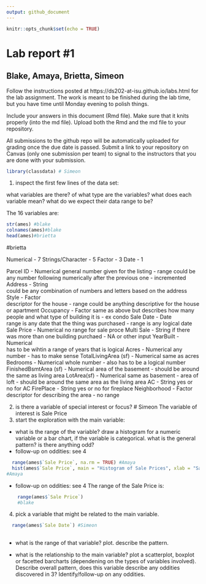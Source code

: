 ```yaml
---
output: github_document
---
```


<!-- README.md is generated from README.Rmd. Please edit the README.Rmd file -->


```r
knitr::opts_chunk$set(echo = TRUE)
```

# Lab report #1
## Blake, Amaya, Brietta, Simeon

Follow the instructions posted at https://ds202-at-isu.github.io/labs.html for the lab assignment. The work is meant to be finished during the lab time, but you have time until Monday evening to polish things.

Include your answers in this document (Rmd file). Make sure that it knits properly (into the md file). Upload both the Rmd and the md file to your repository.  

All submissions to the github repo will be automatically uploaded for grading once the due date is passed.
Submit a link to your repository on Canvas (only one submission per team) to signal to the instructors that you are done with your submission.

```r
library(classdata) # Simeon
```

1. inspect the first few lines of the data set:

what variables are there? of what type are the variables? what does each variable mean? what do we expect their data range to be?


The 16 variables are: 
```r
str(ames) #blake
colnames(ames)#blake
head(ames)#brietta
```

#brietta 

Numerical - 7
Strings/Character - 5
Factor - 3
Date - 1

  Parcel ID - Numerical
    general number given for the listing - range could be any number following numerically after the previous one - incremented
  Address - String   
    could be any combination of numbers and letters based on the address
  Style - Factor  
    descriptor for the house - range could be anything descriptive for the house or apartment
  Occupancy - Factor 
    same as above but describes how many people and what type of building it is - ex condo
  Sale Date - Date  
    range is any date that the thing was purchased - range is any logical date
  Sale Price - Numerical
    no range for sale proce
  Multi Sale -  String
    if there was more than one building purchaed - NA or other input
  YearBuilt - Numerical   
    has to be wihtin a range of years that is logical
  Acres - Numerical
    any number - has to make sense 
  TotalLivingArea (sf) - Numerical
    same as acres
  Bedrooms - Numerical
    whole number - also has to be a logical number
  FinishedBsmtArea (sf) - Numerical
    area of the basement - should be around the same as living area
  LotArea(sf) - Numerical
    same as basement - area of loft - should be around the same area as the living area
  AC - String
    yes or no for AC
  FirePlace - String 
    yes or no for fireplace
  Neighborhood - Factor        
    descriptor for describing the area - no range
    
2. is there a variable of special interest or focus?
# Simeon
The variable of interest is Sale Price
3. start the exploration with the main variable:

  - what is the range of the variable? draw a histogram for a numeric variable or a bar chart, if the variable is categorical. what is the general pattern? is there anything odd?
  - follow-up on oddities: see 4
  
```r
  range(ames$`Sale Price`, na.rm = TRUE) #Amaya
  hist(ames$`Sale Price`, main = "Histogram of Sale Prices", xlab = "Sale Price", breaks = 30)
#Amaya
```
   
  - follow-up on oddities: see 4
    The range of the Sale Price is:
```r
    range(ames$`Sale Price`)
    #blake
```


4. pick a variable that might be related to the main variable.

```r
  range(ames$`Sale Date`) #Simeon
  
```
  - what is the range of that variable? plot. describe the pattern.

  - what is the relationship to the main variable? plot a scatterplot, boxplot or facetted barcharts (dependening on the types of variables involved). Describe overall pattern, does this variable describe any oddities discovered in 3? Identify/follow-up on any oddities.
```r

```

